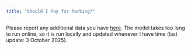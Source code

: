 ```yaml
---
title: "Should I Pay for Parking?"
---
```


Please report any additional data you have [here](https://docs.google.com/forms/d/1KVo8Omm-0xpy0nYrmf1ZcCOhwdCMQtnBj7oz-comefc/edit). The model takes too long to run online, so it is run locally and updated whenever I have time (last update: 3 October 2025).

